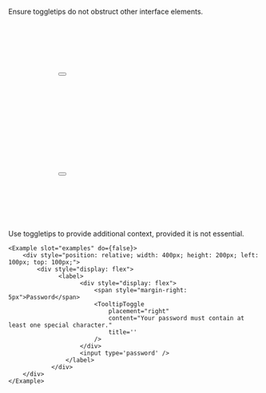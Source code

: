 
<Guideline summary="Do not obstruct other elements" do={true}>
	<p slot="description">
		Ensure toggletips do not obstruct other interface elements.
	</p>
	<Example slot="examples" do={true}>
		<div style="position: relative; width: 400px; height: 200px; left: 100px; top: 100px;">
			<div style="display: flex; gap: var(--o3-spacing-s);">
					<Button
						label="Important button"
						type="secondary"
					/>
					<TooltipToggle
						content="Example of a toggletip that behaves normally and doesn't cover other UI elements."
						placement="right"
						title=''
					/>
				</div>
    </div>
  </Example>
	<Example slot="examples" do={false}>
		<div style="position: relative; width: 400px; height: 200px; left: 100px; top: 100px;">
			<div style="display: flex; gap: var(--o3-spacing-s);">
					<Button
						label="Important button"
						type="secondary"
					/>
					<TooltipToggle
						content="Example of a toggletip that covers other UI elements."
						placement="left"
						title=''
					/>
				</div>
		</div>
	</Example>

</Guideline>

<Guideline summary="Use only for additional context" do={true}>
	<p slot="description">
		Use toggletips to provide additional context, provided it is not essential.
	</p>

	<Example slot="examples" do={false}>
		<div style="position: relative; width: 400px; height: 200px; left: 100px; top: 100px;">
			<div style="display: flex">
				  <label>
						<div style="display: flex">
							<span style="margin-right: 5px">Password</span>
							<TooltipToggle
								placement="right"
								content="Your password must contain at least one special character."
								title=''
							/>
						</div>
						<input type='password' />
					</label>
				</div>
		</div>
	</Example>

</Guideline>
